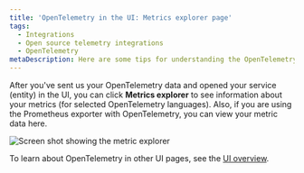 ```yaml
---
title: 'OpenTelemetry in the UI: Metrics explorer page'
tags:
  - Integrations
  - Open source telemetry integrations
  - OpenTelemetry
metaDescription: Here are some tips for understanding the OpenTelemetry metrics explorer page in the New Relic UI.
---
```



After you've sent us your OpenTelemetry data and opened your service (entity) in the UI, you can click **Metrics explorer** to see information about your metrics (for selected OpenTelemetry languages). Also, if you are using the Prometheus exporter with OpenTelemetry, you can view your metric data here.

<img
  title="Screen shot showing the metric explorer"
  alt="Screen shot showing the metric explorer"
  src={opentelemetryMetricExplorer}
/>

To learn about OpenTelemetry in other UI pages, see the [UI overview](/docs/more-integrations/open-source-telemetry-integrations/opentelemetry/view-your-data/opentelemetry-view-your-data).